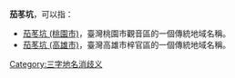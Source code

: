 '''茄苳坑'''，可以指：
* [[茄苳坑_(桃園市)|茄苳坑 (桃園市)]]，臺灣桃園市觀音區的一個傳統地域名稱。
* [[茄苳坑_(高雄市)|茄苳坑 (高雄市)]]，臺灣高雄市梓官區的一個傳統地域名稱。
{{disambig}}
[[Category:三字地名消歧义|Category:三字地名消歧义]]